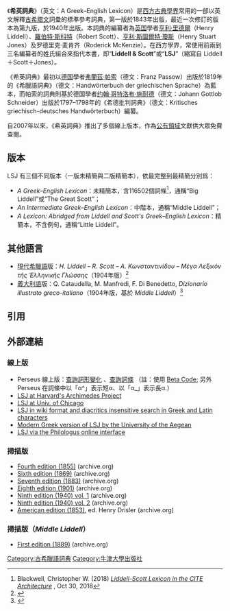{{NoteTA|G1=People}}
{{Infobox book
| name         = 希英詞典
| title_orig   = A Greek–English Lexicon
| translator   =
| image        = A_Greek–English_Lexicon.jpg
| caption      =
| author       = {{unbulleted list
| [[亨利·里德尔|亨利·里德尔]]<br>（英文：Henry Liddell）
| [[罗伯特·斯科特_(语言学家)|罗伯特·斯科特]]<br>（英文：Robert Scott）
| [[亨利·斯圖爾特·瓊斯|亨利·斯圖爾特·瓊斯]]<br>（英文：Henry Stuart Jones）
| 罗德里克·麦肯齐<br>（英文：Roderick McKenzie）}}
| illustrator  =
| cover_artist =
| country      = {{GBR}}
| language     = 英文
| series       =
| genre        =
| subject      = [[古希腊文|古希腊文]]詞彙釋義
| pages        = 約1705頁
| isbn         = 978-0-19-864226-8
| dewey        = 483/.21 20
| congress     = PA445.E5 L6 1996
| preceded_by  =
| followed_by  =
}}

《'''希英詞典'''》（英文：A Greek–English Lexicon）是[[古典學|西方古典學界]]常用的一部以英文解釋[[古希腊文|古希腊文]]詞彙的標準參考詞典，第一版於1843年出版，最近一次修訂的版本為第九版，於1940年出版。本詞典的編纂者為[[英国|英国]]學者[[亨利·里德爾|亨利·里德爾]]（Henry Liddell）、[[羅伯特·斯科特_(語言學家)|羅伯特·斯科特]]（Robert Scott）、[[亨利·斯圖爾特·瓊斯|亨利·斯圖爾特·瓊斯]]（Henry Stuart Jones）及罗德里克·麦肯齐（Roderick McKenzie）。在西方學界，常使用前兩到三名編纂者的姓氏組合來指代本書，即“'''Liddell & Scott'''”或“'''LSJ'''”（縮寫自 Liddell＋Scott＋Jones）。

《希英詞典》最初以[[德国|德国]]學者[[弗蘭茲·帕索|弗蘭茲·帕索]]（德文：Franz Passow）出版於1819年的《希臘語詞典》（德文：Handwörterbuch der griechischen Sprache）為藍本，而帕索的詞典則基於德国學者[[约翰·哥特洛布·施耐德|约翰·哥特洛布·施耐德]]（德文：Johann Gottlob Schneider）出版於1797–1798年的《希德批判詞典》（德文：Kritisches griechisch-deutsches Handwörterbuch）編纂。

自2007年以來，《希英詞典》推出了多個線上版本，作為[[公有領域|公有領域]]文獻供大眾免費查閱。

== 版本 ==
LSJ 有三個不同版本（一版未精簡與二版精簡本），依最完整到最精簡分別爲：
* ''A Greek–English Lexicon''：未精簡本，含116502個詞條<ref name="Blackwell2018">Blackwell, Christopher W. (2018) [https://eumaeus.github.io/2018/10/30/lsj.html ''Liddell-Scott Lexicon in the CITE Architecture''] {{Wayback|url=https://eumaeus.github.io/2018/10/30/lsj.html |date=20201120065709 }}, Oct 30, 2018</ref>，通稱“Big Liddell”或“The Great Scott”；
* ''An Intermediate Greek–English Lexicon''：中階本，通稱“Middle Liddell”；
* ''A Lexicon: Abridged from Liddell and Scott's Greek–English Lexicon''：精簡本，不含例句，通稱“Little Liddell”。

== 其他語言 ==
*[[現代希臘語|現代希臘語]]版：''H. Liddell – R. Scott – Α. Κωνσταντινίδου – Μέγα Λεξικόν τῆς Ἑλληνικῆς Γλώσσης''（1904年版）<ref>{{Cite web |url=https://anemi.lib.uoc.gr/metadata/c/4/0/metadata-01-0000112.tkl |title=Μέγα λεξικόν της ελληνικής γλώσσης / Henry G. Liddell και Robert Scott, μετάφραση εκ της αγγλικής εις την ελληνικήν υπό Ξενοφώντος Π. Μόσχου, δια πολλών δε βυζαντινών ιδίως λέξεων και φράσεων πλουτισθέν και εκδοθέν επιστασία Μιχαήλ Κωνσταντινίδου. |access-date=2020-07-17 |archive-date=2020-09-16 |archive-url=https://web.archive.org/web/20200916010959/https://anemi.lib.uoc.gr/metadata/c/4/0/metadata-01-0000112.tkl |dead-url=no }}</ref>
*[[義大利語|義大利語]]版：Q. Cataudella, M. Manfredi, F. Di Benedetto, ''Dizionario illustrato greco-italiano''（1904年版，基於 ''Middle Liddell''）<ref>{{Google books|3MRnNQAACAAJ|Dizionario illustrato greco-italiano}}</ref>

== 引用 ==
{{reflist}}

== 外部連結 ==
{{wikisource|:en:A Greek-English Lexicon|A Greek-English Lexicon}}
=== 線上版 ===
* Perseus 線上版：[http://www.perseus.tufts.edu/hopper/morph?la=greek 查詢詞形變化] {{Wayback|url=http://www.perseus.tufts.edu/hopper/morph?la=greek |date=20160716162554 }}、[http://www.perseus.tufts.edu/hopper/resolveform?lang=greek 查詢詞條] {{Wayback|url=http://www.perseus.tufts.edu/hopper/resolveform?lang=greek |date=20150924144907 }}（註：使用 [[Beta_Code|Beta Code]]; 另外 Perseus 在詞條中以「α^」表示短α、以「α_」表示長α.）
*[http://archimedes.fas.harvard.edu/pollux/ LSJ at Harvard's Archimedes Project] {{Wayback|url=http://archimedes.fas.harvard.edu/pollux/ |date=20070527122658 }}
*[http://perseus.uchicago.edu/Reference/LSJ.html LSJ at Univ. of Chicago] {{Wayback|url=http://perseus.uchicago.edu/Reference/LSJ.html |date=20200728225624 }}
*[https://lsj.gr LSJ in wiki format and diacritics insensitive search in Greek and Latin characters] {{Wayback|url=https://lsj.gr/ |date=20180630091602 }}
*[http://myria.math.aegean.gr/lds/web/ Modern Greek version of LSJ by the University of the Aegean] {{Wayback|url=http://myria.math.aegean.gr/lds/web/ |date=20210202112002 }}
*[http://philolog.us LSJ via the Philologus online interface] {{Wayback|url=http://philolog.us/ |date=20210115152548 }}

=== 掃描版 ===
*[https://archive.org/details/b22651500/ Fourth edition (1855)] (archive.org)
*[https://archive.org/details/greekenglishlex00lidd/ Sixth edition (1869)] (archive.org)
*[https://archive.org/details/greekenglishlex00liddrich Seventh edition (1883)] (archive.org)
*[https://archive.org/details/greekenglishlex00lidduoft Eighth edition (1901)] (archive.org)
*[https://archive.org/details/b31364949_0001 Ninth edition (1940) vol. 1] (archive.org)
*[https://archive.org/details/b31364949_0002 Ninth edition (1940) vol. 2] (archive.org)
*[https://archive.org/details/cu31924021605807 American edition (1853)], ed. Henry Drisler (archive.org)

=== 掃描版（''Middle Liddell''）===
*[https://archive.org/details/intermediategree00lidd First edition (1889)] (archive.org)
{{Authority control}}
{{DEFAULTSORT:LSJ}}

[[Category:古希臘語詞典|Category:古希臘語詞典]]
[[Category:牛津大學出版社|Category:牛津大學出版社]]